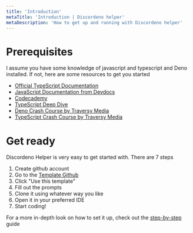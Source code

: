 ```yaml
---
title: 'Introduction'
metaTitle: 'Introduction | Discordeno helper'
metaDescription: 'How to get up and running with Discordeno helper'
---
```


# Prerequisites

I assume you have some knowledge of javascript and typescript and Deno installed. If not, here are some resources to get you started

- [Official TypeScript Documentation](https://www.typescriptlang.org/docs/home.html)
- [JavaScript Documentation from Devdocs](https://devdocs.io/javascript/)
- [Codecademy](https://www.codecademy.com/)
- [TypeScript Deep Dive](https://basarat.gitbook.io/typescript/)
- [Deno Crash Course by Traversy Media](https://www.youtube.com/watch?v=NHHhiqwcfRM)
- [TypeScript Crash Course by Traversy Media](https://www.youtube.com/watch?v=rAy_3SIqT-E)

# Get ready

Discordeno Helper is very easy to get started with. There are 7 steps

1. Create github account
2. Go to the [Template Github](https://github.com/Suyashtnt/discordeno-helper-template)
3. Click "Use this template"
4. Fill out the prompts
5. Clone it using whatever way you like
6. Open it in your preferred IDE
7. Start coding!

For a more in-depth look on how to set it up, check out the [step-by-step](/step-by-step) guide
